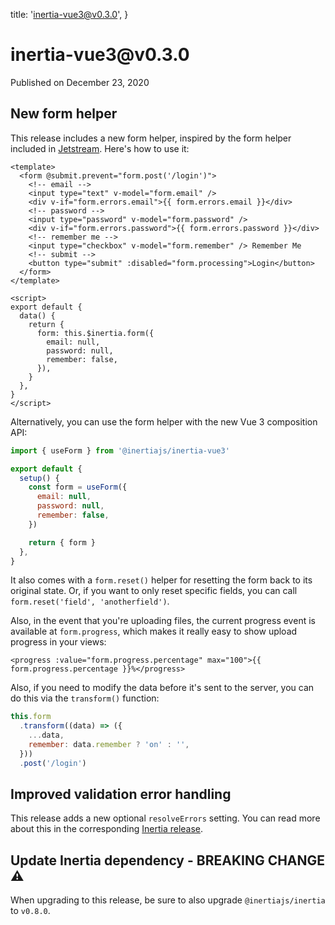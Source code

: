 
  title: 'inertia-vue3@v0.3.0',
}

<h1>inertia-vue3@v0.3.0</h1>

<div className="-mt-8 mb-12 text-base font-medium text-gray-600">Published on December 23, 2020</div>

## New form helper

This release includes a new form helper, inspired by the form helper included in [Jetstream](https://jetstream.laravel.com). Here's how to use it:

```vue
<template>
  <form @submit.prevent="form.post('/login')">
    <!-- email -->
    <input type="text" v-model="form.email" />
    <div v-if="form.errors.email">{{ form.errors.email }}</div>
    <!-- password -->
    <input type="password" v-model="form.password" />
    <div v-if="form.errors.password">{{ form.errors.password }}</div>
    <!-- remember me -->
    <input type="checkbox" v-model="form.remember" /> Remember Me
    <!-- submit -->
    <button type="submit" :disabled="form.processing">Login</button>
  </form>
</template>

<script>
export default {
  data() {
    return {
      form: this.$inertia.form({
        email: null,
        password: null,
        remember: false,
      }),
    }
  },
}
</script>
```

Alternatively, you can use the form helper with the new Vue 3 composition API:

```js
import { useForm } from '@inertiajs/inertia-vue3'

export default {
  setup() {
    const form = useForm({
      email: null,
      password: null,
      remember: false,
    })

    return { form }
  },
}
```

It also comes with a `form.reset()` helper for resetting the form back to its original state. Or, if you want to only reset specific fields, you can call `form.reset('field', 'anotherfield')`.

Also, in the event that you're uploading files, the current progress event is available at `form.progress`, which makes it really easy to show upload progress in your views:

```vue
<progress :value="form.progress.percentage" max="100">{{ form.progress.percentage }}%</progress>
```

Also, if you need to modify the data before it's sent to the server, you can do this via the `transform()` function:

```js
this.form
  .transform((data) => ({
    ...data,
    remember: data.remember ? 'on' : '',
  }))
  .post('/login')
```

## Improved validation error handling

This release adds a new optional `resolveErrors` setting. You can read more about this in the corresponding [Inertia release](https://github.com/inertiajs/inertia/releases/tag/v0.8.0).

## Update Inertia dependency - BREAKING CHANGE ⚠️

When upgrading to this release, be sure to also upgrade `@inertiajs/inertia` to `v0.8.0`.
